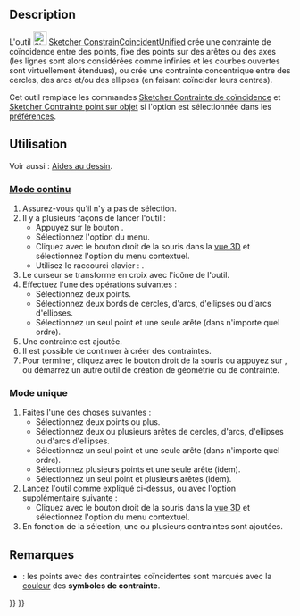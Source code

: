 <languages/>

{{Docnav/fr
|[[Sketcher_ConstrainLock/fr|Contrainte fixe]]
|[[Sketcher_ConstrainCoincident/fr|Contrainte de coïncidence]]
|[[Sketcher_Workbench/fr|Atelier Sketcher]]
|IconL=Sketcher_ConstrainLock.svg
|IconR=Sketcher_ConstrainCoincident.svg
|IconC=Workbench_Sketcher.svg
}}

{{GuiCommand/fr
|Name=Sketcher ConstrainCoincidentUnified
|Name/fr=Sketcher Contrainte de coïncidence unifiée
|MenuLocation=Esquisse → Contraintes d'esquisse → Contrainte de coïncidence
|Workbenches=[[Sketcher_Workbench/fr|Sketcher]]
|Shortcut={{KEY|C}}
|Version=1.0
|SeeAlso=[[Sketcher_ConstrainCoincident/fr|Sketcher Contrainte coïncidence]], [[Sketcher_ConstrainPointOnObject/fr|Sketcher Contrainte point sur objet]]
}}

==Description==

L'outil [[Image:Sketcher_ConstrainCoincidentUnified.svg|24px]] [[Sketcher_ConstrainCoincidentUnified/fr|Sketcher ConstrainCoincidentUnified]] crée une contrainte de coïncidence entre des points, fixe des points sur des arêtes ou des axes (les lignes sont alors considérées comme infinies et les courbes ouvertes sont virtuellement étendues), ou crée une contrainte concentrique entre des cercles, des arcs et/ou des ellipses (en faisant coïncider leurs centres).

Cet outil remplace les commandes [[Sketcher_ConstrainCoincident/fr|Sketcher Contrainte de coïncidence]] et [[Sketcher_ConstrainPointOnObject/fr|Sketcher Contrainte point sur objet]] si l'option {{MenuCommand|Unifier la contrainte de coïncidence et la contrainte de point sur objet}} est sélectionnée dans les [[Sketcher_Preferences/fr#Général|préférences]].

<span id="Usage"></span>
==Utilisation==

Voir aussi : [[Sketcher_Workbench/fr#Aides_au_dessin|Aides au dessin]].

<span id="Continue_mode"></span>
===[[Sketcher_Workbench/fr#Modes_continus|Mode continu]]===

# Assurez-vous qu'il n'y a pas de sélection.
# Il y a plusieurs façons de lancer l'outil :
#* Appuyez sur le bouton {{Button|[[Image:Sketcher_ConstrainCoincidentUnified.svg|16px]] [[Sketcher_ConstrainCoincidentUnified/fr|Contrainte de coïncidence]]}}.
#* Sélectionnez l'option {{MenuCommand|Esquisse → Contraintes d'esquisse → [[Image:Sketcher_ConstrainCoincidentUnified.svg|16px]] Contrainte de coïncidence}} du menu.
#* Cliquez avec le bouton droit de la souris dans la [[3D_view/fr|vue 3D]] et sélectionnez l'option {{MenuCommand|Contrainte → [[Image:Sketcher_ConstrainCoincidentUnified.svg|16px]] Contrainte de coïncidence}} du menu contextuel.
#* Utilisez le raccourci clavier : {{KEY|C}}.
# Le curseur se transforme en croix avec l'icône de l'outil.
# Effectuez l'une des opérations suivantes :
#* Sélectionnez deux points.
#* Sélectionnez deux bords de cercles, d'arcs, d'ellipses ou d'arcs d'ellipses.
#* Sélectionnez un seul point et une seule arête (dans n'importe quel ordre).
# Une contrainte est ajoutée.
# Il est possible de continuer à créer des contraintes.
# Pour terminer, cliquez avec le bouton droit de la souris ou appuyez sur {{KEY|Échap}}, ou démarrez un autre outil de création de géométrie ou de contrainte.

<span id="Run-once_mode"></span>
===Mode unique===

# Faites l'une des choses suivantes :
#* Sélectionnez deux points ou plus.
#* Sélectionnez deux ou plusieurs arêtes de cercles, d'arcs, d'ellipses ou d'arcs d'ellipses.
#* Sélectionnez un seul point et une seule arête (dans n'importe quel ordre).
#* Sélectionnez plusieurs points et une seule arête (idem).
#* Sélectionnez un seul point et plusieurs arêtes (idem).
# Lancez l'outil comme expliqué ci-dessus, ou avec l'option supplémentaire suivante :
#* Cliquez avec le bouton droit de la souris dans la [[3D_view/fr|vue 3D]] et sélectionnez l'option {{MenuCommand|Contrainte → [[Image:Sketcher_ConstrainCoincidentUnified.svg|16px]] Contrainte de coïncidence}} du menu contextuel.
# En fonction de la sélection, une ou plusieurs contraintes sont ajoutées.

<span id="Notes"></span>
==Remarques==

* {{Version/fr|1.0}} : les points avec des contraintes coïncidentes sont marqués avec la [[Sketcher_Preferences/fr#Affichage|couleur]] des '''symboles de contrainte'''.


{{Docnav/fr
|[[Sketcher_ConstrainLock/fr|Contrainte fixe]]
|[[Sketcher_ConstrainCoincident/fr|Contrainte de coïncidence]]
|[[Sketcher_Workbench/fr|Atelier Sketcher]]
|IconL=Sketcher_ConstrainLock.svg
|IconR=Sketcher_ConstrainCoincident.svg
|IconC=Workbench_Sketcher.svg
}}

{{Sketcher_Tools_navi{{#translation:}}}}
{{Userdocnavi{{#translation:}}}}